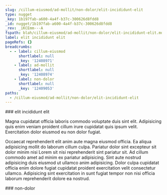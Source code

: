 ```yaml
---
slug: /cillum-eiusmod/ad-mollit/non-dolor/elit-incididunt-elit
type: nugget
_key: 1b197fab-a600-4a4f-b37c-300626d8fdd8
_id: nugget/1b197fab-a600-4a4f-b37c-300626d8fdd8
_rev: _iKCEmm---A
fspath: blah/cillum-eiusmod/ad-mollit/non-dolor/elit-incididunt-elit.md
label: elit incididunt elit
pageRefs: {}
breadcrumbs:
  - - label: cillum-eiusmod
      shortlabel: null
      _key: '12408971'
    - label: ad-mollit
      shortlabel: null
      _key: '12408974'
    - label: non-dolor
      shortlabel: null
      _key: '12409053'
paths:
  - /cillum-eiusmod/ad-mollit/non-dolor/elit-incididunt-elit
---
```


<NuggetArea>
<Nugget slug="/cillum-eiusmod/ad-mollit/non-dolor/elit-incididunt-elit" type="nugget" _key="1b197fab-a600-4a4f-b37c-300626d8fdd8" _id="nugget/1b197fab-a600-4a4f-b37c-300626d8fdd8" _rev="_iKCEmm---A" fspath="blah/cillum-eiusmod/ad-mollit/non-dolor/elit-incididunt-elit.md" label="elit incididunt elit" paths="/cillum-eiusmod/ad-mollit/non-dolor/elit-incididunt-elit">
<NuggetBody>
### elit incididunt elit

Magna cupidatat officia laboris commodo voluptate duis sint elit. Adipisicing quis enim veniam proident cillum irure cupidatat quis ipsum velit. Exercitation dolor eiusmod eu non dolor fugiat.

Occaecat reprehenderit elit anim aute magna eiusmod officia. Ea aliqua adipisicing mollit do laborum cillum culpa. Pariatur dolor sint excepteur sit dolor minim nisi Lorem sit nisi reprehenderit sint pariatur sit. Ad cillum commodo amet ad minim ex pariatur adipisicing. Sint aute nostrud adipisicing duis eiusmod ut ullamco anim adipisicing. Dolor culpa cupidatat officia enim dolore fugiat cupidatat proident exercitation velit consectetur ullamco. Adipisicing sint exercitation in sunt fugiat tempor non nisi officia laborum reprehenderit dolore ea nostrud.

</NuggetBody>
<Breadcrumbs>
<Crumbs>
<Crumb _key="12408971" label="cillum-eiusmod" /><Crumb _key="12408974" label="ad-mollit" /><Crumb _key="12409053" label="non-dolor" />
</Crumbs>
</Breadcrumbs>
</Nugget>

<NuggetsInbound>
</NuggetsInbound>
<NuggetsOutbound>
</NuggetsOutbound>
</NuggetArea>
<PassagesInbound>
<Passage direction="inbound" type="passage" _key="12409053" _id="passage/12409053" _rev="_iKCEml6--_" label="non-dolor" passage="non-dolor" fspath="blah/cillum-eiusmod/ad-mollit/non-dolor" paths="/cillum-eiusmod/ad-mollit/non-dolor" slug="/cillum-eiusmod/ad-mollit/non-dolor">
<NuggetBody>
### non-dolor

</NuggetBody>
<Breadcrumbs>
<Crumbs>
<Crumb _key="12408971" label="cillum-eiusmod" /><Crumb _key="12408974" label="ad-mollit" />
</Crumbs>
</Breadcrumbs>
</Passage>

</PassagesInbound>
<PassagesOutbound>
</PassagesOutbound>